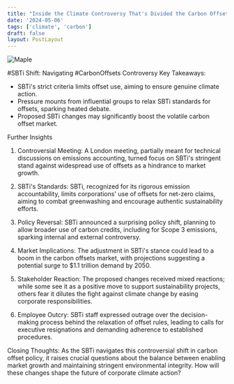 ```yaml
---
title: "Inside the Climate Controversy That's Divided the Carbon Offsets Market . "
date: '2024-05-06'
tags: ['climate', 'carbon']
draft: false
layout: PostLayout
---
```


<div className="flex justify-center">
<div className="my-1 w-full px-2 xl:my-1 xl:w-1/2 xl:px-2">
    <img src="https://willpolesa.pythonanywhere.com/static/podcast_thumbnails/thumbnail_recG32js2QdpmYLlu.jpg" alt="Maple" className="mx-auto h-58 w-auto" />
</div>
</div>

#SBTi Shift: Navigating #CarbonOffsets Controversy
Key Takeaways:
- SBTi's strict criteria limits offset use, aiming to ensure genuine climate action.
- Pressure mounts from influential groups to relax SBTi standards for offsets, sparking heated debate.
- Proposed SBTi changes may significantly boost the volatile carbon offset market.

Further Insights
1. Controversial Meeting:
A London meeting, partially meant for technical discussions on emissions accounting, turned focus on SBTi's stringent stand against widespread use of offsets as a hindrance to market growth.

2. SBTi's Standards:
SBTi, recognized for its rigorous emission accountability, limits corporations' use of offsets for net-zero claims, aiming to combat greenwashing and encourage authentic sustainability efforts.

3. Policy Reversal:
SBTi announced a surprising policy shift, planning to allow broader use of carbon credits, including for Scope 3 emissions, sparking internal and external controversy.

4. Market Implications:
The adjustment in SBTi's stance could lead to a boom in the carbon offsets market, with projections suggesting a potential surge to $1.1 trillion demand by 2050.

5. Stakeholder Reaction:
The proposed changes received mixed reactions; while some see it as a positive move to support sustainability projects, others fear it dilutes the fight against climate change by easing corporate responsibilities.

6. Employee Outcry:
SBTi staff expressed outrage over the decision-making process behind the relaxation of offset rules, leading to calls for executive resignations and demanding adherence to established procedures.

Closing Thoughts:
As the SBTi navigates this controversial shift in carbon offset policy, it raises crucial questions about the balance between enabling market growth and maintaining stringent environmental integrity. How will these changes shape the future of corporate climate action?
